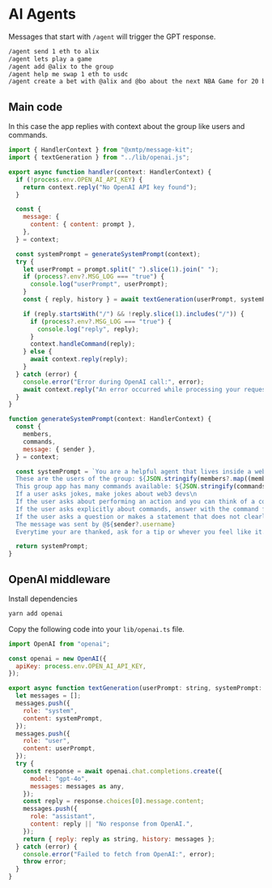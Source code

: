 # AI Agents

Messages that start with `/agent` will trigger the GPT response.

```bash [cmd]
/agent send 1 eth to alix
/agent lets play a game
/agent add @alix to the group
/agent help me swap 1 eth to usdc
/agent create a bet with @alix and @bo about the next NBA Game for 20 bucks
```

## Main code

In this case the app replies with context about the group like users and commands.

```jsx [src/handler/agent.ts]
import { HandlerContext } from "@xmtp/message-kit";
import { textGeneration } from "../lib/openai.js";

export async function handler(context: HandlerContext) {
  if (!process.env.OPEN_AI_API_KEY) {
    return context.reply("No OpenAI API key found");
  }

  const {
    message: {
      content: { content: prompt },
    },
  } = context;

  const systemPrompt = generateSystemPrompt(context);
  try {
    let userPrompt = prompt.split(" ").slice(1).join(" ");
    if (process?.env?.MSG_LOG === "true") {
      console.log("userPrompt", userPrompt);
    }
    const { reply, history } = await textGeneration(userPrompt, systemPrompt);

    if (reply.startsWith("/") && !reply.slice(1).includes("/")) {
      if (process?.env?.MSG_LOG === "true") {
        console.log("reply", reply);
      }
      context.handleCommand(reply);
    } else {
      await context.reply(reply);
    }
  } catch (error) {
    console.error("Error during OpenAI call:", error);
    await context.reply("An error occurred while processing your request.");
  }
}

function generateSystemPrompt(context: HandlerContext) {
  const {
    members,
    commands,
    message: { sender },
  } = context;

  const systemPrompt = `You are a helpful agent that lives inside a web3 messaging group.\n
  These are the users of the group: ${JSON.stringify(members?.map((member) => ({ ...member, username: `@${member.username}` })))}\n
  This group app has many commands available: ${JSON.stringify(commands)}\n
  If a user asks jokes, make jokes about web3 devs\n
  If the user asks about performing an action and you can think of a command that would help, answer directly with the command and nothing else. Populate the command with the correct or random values. Don't return it with placeholder values.\n
  If the user asks explicitly about commands, answer with the command from the list for the user to perform. Put this command in a new line.\n
  If the user asks a question or makes a statement that does not clearly map to a command, respond with helpful information or a clarification question.\n
  The message was sent by @${sender?.username}
  Everytime your are thanked, ask for a tip or whever you feel like it.`;

  return systemPrompt;
}
```

## OpenAI middleware

Install dependencies

```bash [cmd]
yarn add openai
```

Copy the following code into your `lib/openai.ts` file.

```jsx [src/lib/openai.ts]
import OpenAI from "openai";

const openai = new OpenAI({
  apiKey: process.env.OPEN_AI_API_KEY,
});

export async function textGeneration(userPrompt: string, systemPrompt: string) {
  let messages = [];
  messages.push({
    role: "system",
    content: systemPrompt,
  });
  messages.push({
    role: "user",
    content: userPrompt,
  });
  try {
    const response = await openai.chat.completions.create({
      model: "gpt-4o",
      messages: messages as any,
    });
    const reply = response.choices[0].message.content;
    messages.push({
      role: "assistant",
      content: reply || "No response from OpenAI.",
    });
    return { reply: reply as string, history: messages };
  } catch (error) {
    console.error("Failed to fetch from OpenAI:", error);
    throw error;
  }
}
```

